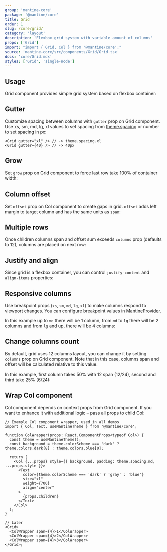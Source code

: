 ```yaml
---
group: 'mantine-core'
package: '@mantine/core'
title: Grid
order: 1
slug: /core/grid/
category: 'layout'
description: 'Flexbox grid system with variable amount of columns'
props: ['Grid']
import: "import { Grid, Col } from '@mantine/core';"
source: 'mantine-core/src/components/Grid/Grid.tsx'
docs: 'core/Grid.mdx'
styles: ['Grid', 'single-node']
---
```



## Usage

Grid component provides simple grid system based on flexbox container:

<Demo data={GridDemos.usage} />

## Gutter

Customize spacing between columns with `gutter` prop on Grid component.
Use xs, sm, md, lg, xl values to set spacing from [theme.spacing](/theming/extend-theme/#spacing-radius-and-shadows)
or number to set spacing in px:

```tsx
<Grid gutter="xl" /> // -> theme.spacing.xl
<Grid gutter={40} /> // -> 40px
```

## Grow

Set `grow` prop on Grid component to force last row take 100% of container width:

<Demo data={GridDemos.growConfigurator} />

## Column offset

Set `offset` prop on Col component to create gaps in grid.
`offset` adds left margin to target column and has the same units as `span`:

<Demo data={GridDemos.offset} />

## Multiple rows

Once children columns span and offset sum exceeds `columns` prop (defaults to 12),
columns are placed on next row:

<Demo data={GridDemos.rows} />

## Justify and align

Since grid is a flexbox container, you can control `justify-content` and `align-items` properties:

<Demo data={GridDemos.flexConfigurator} />

## Responsive columns

Use breakpoint props (`xs`, `sm`, `md`, `lg`, `xl`) to make columns respond to viewport changes.
You can configure breakpoint values in [MantineProvider](/theming/extend-theme/#breakpoints).

In this example up to `md` there will be 1 column, from `md` to `lg` there will be 2 columns and from `lg` and up, there will be 4 columns:

<Demo data={GridDemos.responsive} />

## Change columns count

By default, grid uses 12 columns layout, you can change it by setting `columns` prop on Grid component.
Note that in this case, columns span and offset will be calculated relative to this value.

In this example, first column takes 50% with 12 span (12/24), second and third take 25% (6/24):

<Demo data={GridDemos.columns} />

## Wrap Col component

Col component depends on context props from Grid component.
If you want to enhance it with additional logic – pass all props to child Col:

```tsx
// Example Col component wrapper, used in all demos
import { Col, Text, useMantineTheme } from '@mantine/core';

function ColWrapper(props: React.ComponentProps<typeof Col>) {
  const theme = useMantineTheme();
  const background = theme.colorScheme === 'dark' ? theme.colors.dark[8] : theme.colors.blue[0];

  return (
    <Col {...props} style={{ background, padding: theme.spacing.md, ...props.style }}>
      <Text
        color={theme.colorScheme === 'dark' ? 'gray' : 'blue'}
        size="xl"
        weight={700}
        align="center"
      >
        {props.children}
      </Text>
    </Col>
  );
}

// Later
<Grid>
  <ColWrapper span={4}>1</ColWrapper>
  <ColWrapper span={4}>2</ColWrapper>
  <ColWrapper span={4}>3</ColWrapper>
</Grid>;
```
